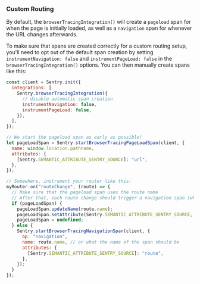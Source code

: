 ### Custom Routing

By default, the `browserTracingIntegration()` will create a `pageload` span for when the page is initially loaded, as well as a `navigation` span for whenever the URL changes afterwards.

To make sure that spans are created correctly for a custom routing setup, you'll need to opt out of the default span creation by setting `instrumentNavigation: false` and `instrumentPageLoad: false` in the `browserTracingIntegration()` options. You can then manually create spans like this:

```javascript
const client = Sentry.init({
  integrations: [
    Sentry.browserTracingIntegration({
      // disable automatic span creation
      instrumentNavigation: false,
      instrumentPageLoad: false,
    }),
  ],
});

// We start the pageload span as early as possible!
let pageLoadSpan = Sentry.startBrowserTracingPageLoadSpan(client, {
  name: window.location.pathname,
  attributes: {
    [Sentry.SEMANTIC_ATTRIBUTE_SENTRY_SOURCE]: "url",
  },
});

// Somewhere, instrument your router like this:
myRouter.on("routeChange", (route) => {
  // Make sure that the pageload span uses the route name
  // After that, each route change should trigger a navigation span (which will automatically finish the previous one)
  if (pageLoadSpan) {
    pageLoadSpan.updateName(route.name);
    pageLoadSpan.setAttribute(Sentry.SEMANTIC_ATTRIBUTE_SENTRY_SOURCE, "route");
    pageLoadSpan = undefined;
  } else {
    Sentry.startBrowserTracingNavigationSpan(client, {
      op: "navigation",
      name: route.name, // or what the name of the span should be
      attributes: {
        [Sentry.SEMANTIC_ATTRIBUTE_SENTRY_SOURCE]: "route",
      },
    });
  }
});
```
